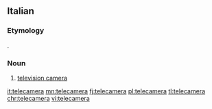 ==Italian==

===Etymology===
{{bor|it|en}} {{affix|it|tele-|camera}}.

===Noun===
{{it-noun|f}}

# [[television camera]]

[[it:telecamera]]
[[mn:telecamera]]
[[fj:telecamera]]
[[pl:telecamera]]
[[tl:telecamera]]
[[chr:telecamera]]
[[vi:telecamera]]